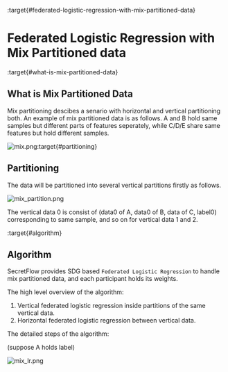 :target{#federated-logistic-regression-with-mix-partitioned-data}

# Federated Logistic Regression with Mix Partitioned data

:target{#what-is-mix-partitioned-data}

## What is Mix Partitioned Data

Mix partitioning descibes a senario with horizontal and vertical partitioning both. An example of mix partitioned data is as follows. A and B hold same samples but different parts of features seperately, while C/D/E share same features but hold different samples.

![mix.png](../../_assets/mix_data.png):target{#partitioning}

## Partitioning

The data will be partitioned into several vertical partitions firstly as follows.

![mix\_partition.png](../../_assets/mix_partitioned.png)

The vertical data 0 is consist of (data0 of A, data0 of B, data of C, label0) corresponding to same sample, and so on for vertical data 1 and 2.

:target{#algorithm}

## Algorithm

SecretFlow provides SDG based `Federated Logistic Regression` to handle mix partitioned data,
and each participant holds its weights.

The high level overview of the algorithm:

1. Vertical federated logistic regression inside partitions of the same vertical data.
2. Horizontal federated logistic regression between vertical data.

The detailed steps of the algorithm:

(suppose A holds label)

![mix\_lr.png](../../_assets/mix_lr.png)
